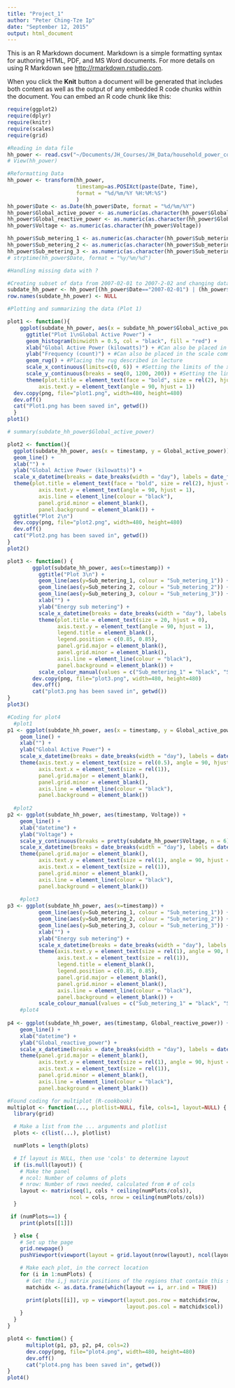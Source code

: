 ```yaml
---
title: "Project_1"
author: "Peter Ching-Tze Ip"
date: "September 12, 2015"
output: html_document
---
```


This is an R Markdown document. Markdown is a simple formatting syntax for authoring HTML, PDF, and MS Word documents. For more details on using R Markdown see <http://rmarkdown.rstudio.com>.

When you click the **Knit** button a document will be generated that includes both content as well as the output of any embedded R code chunks within the document. You can embed an R code chunk like this:

```r
require(ggplot2)
require(dplyr)
require(knitr)
require(scales)
require(grid)
```

```r
#Reading in data file
hh_power <- read.csv("~/Documents/JH_Courses/JH_Data/household_power_consumption.txt", sep=";")
# View(hh_power)

#Reformatting Data
hh_power <- transform(hh_power, 
                      timestamp=as.POSIXct(paste(Date, Time), 
                      format = "%d/%m/%Y %H:%M:%S")
                      )
hh_power$Date <- as.Date(hh_power$Date, format = "%d/%m/%Y")
hh_power$Global_active_power <- as.numeric(as.character(hh_power$Global_active_power))
hh_power$Global_reactive_power <- as.numeric(as.character(hh_power$Global_reactive_power))
hh_power$Voltage <- as.numeric(as.character(hh_power$Voltage))

hh_power$Sub_metering_1 <- as.numeric(as.character(hh_power$Sub_metering_1))
hh_power$Sub_metering_2 <- as.numeric(as.character(hh_power$Sub_metering_2))
hh_power$Sub_metering_3 <- as.numeric(as.character(hh_power$Sub_metering_3))
# strptime(hh_power$Date, format = "%y/%m/%d")

#Handling missing data with ?

#Creating subset of data from 2007-02-01 to 2007-2-02 and changing data formats
subdate_hh_power <- hh_power[(hh_power$Date=="2007-02-01") | (hh_power$Date=="2007-02-02"),]
row.names(subdate_hh_power) <- NULL

#Plotting and summarizing the data (Plot 1)

plot1 <- function(){ 
    ggplot(subdate_hh_power, aes(x = subdate_hh_power$Global_active_power)) + 
      ggtitle("Plot 1\nGlobal Active Power") +
      geom_histogram(binwidth = 0.5, col = "black", fill = "red") +
      xlab("Global Active Power (kilowatts)") + #Can also be placed in the scale command
      ylab("Frequency (count)") + #Can also be placed in the scale command
      geom_rug() + #Placing the rug described in lecture
      scale_x_continuous(limits=c(0, 6)) + #Setting the limits of the x-axis
      scale_y_continuous(breaks = seq(0, 1200, 200)) + #Setting the limits of the y-axis, and spacing
      theme(plot.title = element_text(face = "bold", size = rel(2), hjust = 0), 
          axis.text.y = element_text(angle = 90, hjust = 1))
  dev.copy(png, file="plot1.png", width=480, height=480)
  dev.off()
  cat("Plot1.png has been saved in", getwd())
  }
plot1()

# summary(subdate_hh_power$Global_active_power)

plot2 <- function(){
  ggplot(subdate_hh_power, aes(x = timestamp, y = Global_active_power)) + 
  geom_line() +
  xlab("") +
  ylab("Global Active Power (kilowatts)") +
  scale_x_datetime(breaks = date_breaks(width = "day"), labels = date_format("%a")) +
  theme(plot.title = element_text(face = "bold", size = rel(2), hjust = 0),
          axis.text.y = element_text(angle = 90, hjust = 1),
          axis.line = element_line(colour = "black"),
          panel.grid.minor = element_blank(),
          panel.background = element_blank()) +
  ggtitle("Plot 2\n")
  dev.copy(png, file="plot2.png", width=480, height=480)
  dev.off()
  cat("Plot2.png has been saved in", getwd())
}
plot2()

plot3 <- function() {
        ggplot(subdate_hh_power, aes(x=timestamp)) +
          ggtitle("Plot 3\n") +
          geom_line(aes(y=Sub_metering_1, colour = "Sub_metering_1")) +
          geom_line(aes(y=Sub_metering_2, colour = "Sub_metering_2")) +
          geom_line(aes(y=Sub_metering_3, colour = "Sub_metering_3")) +
          xlab("") +
          ylab("Energy sub metering") +
          scale_x_datetime(breaks = date_breaks(width = "day"), labels = date_format("%a")) +
          theme(plot.title = element_text(size = 20, hjust = 0),
                axis.text.y = element_text(angle = 90, hjust = 1),
                legend.title = element_blank(), 
                legend.position = c(0.85, 0.85),
                panel.grid.major = element_blank(),
                panel.grid.minor = element_blank(),
                axis.line = element_line(colour = "black"),
                panel.background = element_blank()) +     
          scale_colour_manual(values = c("Sub_metering_1" = "black", "Sub_metering_2" = "red", "Sub_metering_3" = "blue"))
        dev.copy(png, file="plot3.png", width=480, height=480)
        dev.off()
        cat("plot3.png has been saved in", getwd())
}
plot3()

#Coding for plot4
  #plot1
p1 <- ggplot(subdate_hh_power, aes(x = timestamp, y = Global_active_power)) + 
    geom_line() +  
    xlab("") +
    ylab("Global Active Power") +
    scale_x_datetime(breaks = date_breaks(width = "day"), labels = date_format("%a")) +
    theme(axis.text.y = element_text(size = rel(0.5), angle = 90, hjust = 1),
          axis.text.x = element_text(size = rel(1)),
          panel.grid.major = element_blank(),
          panel.grid.minor = element_blank(),
          axis.line = element_line(colour = "black"),
          panel.background = element_blank())
  
  #plot2
p2 <- ggplot(subdate_hh_power, aes(timestamp, Voltage)) +
    geom_line() +
    xlab("datetime") +
    ylab("Voltage") +
    scale_y_continuous(breaks = pretty(subdate_hh_power$Voltage, n = 6)) +
    scale_x_datetime(breaks = date_breaks(width = "day"), labels = date_format("%a")) +
    theme(panel.grid.major = element_blank(),
          axis.text.y = element_text(size = rel(1), angle = 90, hjust = 1),
          axis.text.x = element_text(size = rel(1)),
          panel.grid.minor = element_blank(),
          axis.line = element_line(colour = "black"),
          panel.background = element_blank())
  
    #plot3
p3 <- ggplot(subdate_hh_power, aes(x=timestamp)) +
          geom_line(aes(y=Sub_metering_1, colour = "Sub_metering_1")) +
          geom_line(aes(y=Sub_metering_2, colour = "Sub_metering_2")) +
          geom_line(aes(y=Sub_metering_3, colour = "Sub_metering_3")) +
          xlab("") +
          ylab("Energy sub metering") +
          scale_x_datetime(breaks = date_breaks(width = "day"), labels = date_format("%a")) +
          theme(axis.text.y = element_text(size = rel(1), angle = 90, hjust = 1),
                axis.text.x = element_text(size = rel(1)),
                legend.title = element_blank(), 
                legend.position = c(0.85, 0.85),
                panel.grid.major = element_blank(),
                panel.grid.minor = element_blank(),
                axis.line = element_line(colour = "black"),
                panel.background = element_blank()) +     
          scale_colour_manual(values = c("Sub_metering_1" = "black", "Sub_metering_2" = "red", "Sub_metering_3" = "blue"))
    #plot4
  
p4 <- ggplot(subdate_hh_power, aes(timestamp, Global_reactive_power)) +
    geom_line() +
    xlab("datetime") +
    ylab("Global_reactive_power") +
    scale_x_datetime(breaks = date_breaks(width = "day"), labels = date_format("%a")) +
    theme(panel.grid.major = element_blank(),
          axis.text.y = element_text(size = rel(1), angle = 90, hjust = 1),
          axis.text.x = element_text(size = rel(1)),
          panel.grid.minor = element_blank(),
          axis.line = element_line(colour = "black"),
          panel.background = element_blank())

#Found coding for multiplot (R-cookbook)
multiplot <- function(..., plotlist=NULL, file, cols=1, layout=NULL) {
  library(grid)

  # Make a list from the ... arguments and plotlist
  plots <- c(list(...), plotlist)

  numPlots = length(plots)

  # If layout is NULL, then use 'cols' to determine layout
  if (is.null(layout)) {
    # Make the panel
    # ncol: Number of columns of plots
    # nrow: Number of rows needed, calculated from # of cols
    layout <- matrix(seq(1, cols * ceiling(numPlots/cols)),
                    ncol = cols, nrow = ceiling(numPlots/cols))
  }

 if (numPlots==1) {
    print(plots[[1]])

  } else {
    # Set up the page
    grid.newpage()
    pushViewport(viewport(layout = grid.layout(nrow(layout), ncol(layout))))

    # Make each plot, in the correct location
    for (i in 1:numPlots) {
      # Get the i,j matrix positions of the regions that contain this subplot
      matchidx <- as.data.frame(which(layout == i, arr.ind = TRUE))

      print(plots[[i]], vp = viewport(layout.pos.row = matchidx$row,
                                      layout.pos.col = matchidx$col))
    }
  }
}

plot4 <- function() {
      multiplot(p1, p3, p2, p4, cols=2)
      dev.copy(png, file="plot4.png", width=480, height=480)
      dev.off()
      cat("plot4.png has been saved in", getwd())
}
plot4()

```


